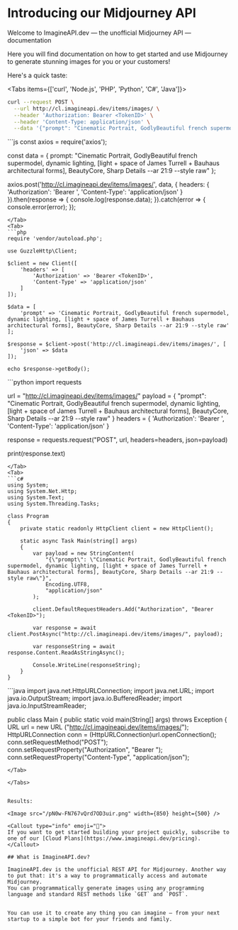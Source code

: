 

# Introducing our Midjourney API

Welcome to ImagineAPI.dev — the unofficial Midjourney API — documentation

Here you will find documentation on how to get started and use Midjourney to generate stunning images for you or your customers!

Here's a quick taste:

<Tabs items={['curl', 'Node.js', 'PHP', 'Python', 'C#', 'Java']}>
<Tab>
```sh
curl --request POST \
  --url http://cl.imagineapi.dev/items/images/ \
  --header 'Authorization: Bearer <TokenID>' \
  --header 'Content-Type: application/json' \
  --data '{"prompt": "Cinematic Portrait, GodlyBeautiful french supermodel, dynamic lighting, [light + space of James Turrell + Bauhaus architectural forms], BeautyCore, Sharp Details --ar 21:9 --style raw"}'
```
</Tab>
<Tab>
```js
const axios = require('axios');

const data = {
    prompt: "Cinematic Portrait, GodlyBeautiful french supermodel, dynamic lighting, [light + space of James Turrell + Bauhaus architectural forms], BeautyCore, Sharp Details --ar 21:9 --style raw"
};

axios.post('http://cl.imagineapi.dev/items/images/', data, {
    headers: {
        'Authorization': 'Bearer <TokenID>',
        'Content-Type': 'application/json'
    }
}).then(response => {
    console.log(response.data);
}).catch(error => {
    console.error(error);
});
```
</Tab>
<Tab>
```php
require 'vendor/autoload.php';

use GuzzleHttp\Client;

$client = new Client([
    'headers' => [
        'Authorization' => 'Bearer <TokenID>',
        'Content-Type' => 'application/json'
    ]
]);

$data = [
    'prompt' => 'Cinematic Portrait, GodlyBeautiful french supermodel, dynamic lighting, [light + space of James Turrell + Bauhaus architectural forms], BeautyCore, Sharp Details --ar 21:9 --style raw'
];

$response = $client->post('http://cl.imagineapi.dev/items/images/', [
    'json' => $data
]);

echo $response->getBody();
```
</Tab>
<Tab>
```python
import requests

url = "http://cl.imagineapi.dev/items/images/"
payload = {
    "prompt": "Cinematic Portrait, GodlyBeautiful french supermodel, dynamic lighting, [light + space of James Turrell + Bauhaus architectural forms], BeautyCore, Sharp Details --ar 21:9 --style raw"
}
headers = {
    'Authorization': 'Bearer <TokenID>',
    'Content-Type': 'application/json'
}

response = requests.request("POST", url, headers=headers, json=payload)

print(response.text)
```
</Tab>
<Tab>
```c#
using System;
using System.Net.Http;
using System.Text;
using System.Threading.Tasks;

class Program
{
    private static readonly HttpClient client = new HttpClient();

    static async Task Main(string[] args)
    {
        var payload = new StringContent(
            "{\"prompt\": \"Cinematic Portrait, GodlyBeautiful french supermodel, dynamic lighting, [light + space of James Turrell + Bauhaus architectural forms], BeautyCore, Sharp Details --ar 21:9 --style raw\"}",
            Encoding.UTF8,
            "application/json"
        );

        client.DefaultRequestHeaders.Add("Authorization", "Bearer <TokenID>");

        var response = await client.PostAsync("http://cl.imagineapi.dev/items/images/", payload);

        var responseString = await response.Content.ReadAsStringAsync();

        Console.WriteLine(responseString);
    }
}
```
</Tab>
<Tab>
```java
import java.net.HttpURLConnection;
import java.net.URL;
import java.io.OutputStream;
import java.io.BufferedReader;
import java.io.InputStreamReader;

public class Main {
    public static void main(String[] args) throws Exception {
        URL url = new URL ("http://cl.imagineapi.dev/items/images/");
        HttpURLConnection conn = (HttpURLConnection)url.openConnection();
        conn.setRequestMethod("POST");
        conn.setRequestProperty("Authorization", "Bearer <TokenID>");
        conn.setRequestProperty("Content-Type", "application/json");
```
</Tab>

</Tabs>


Results:

<Image src="/pN0w-FN767vQrd7OD3uir.png" width={850} height={500} />

<Callout type="info" emoji="🌆">
If you want to get started building your project quickly, subscribe to one of our [Cloud Plans](https://www.imagineapi.dev/pricing).
</Callout>

## What is ImagineAPI.dev?

ImagineAPI.dev is the unofficial REST API for Midjourney. Another way to put that: it's a way to programmatically access and automate Midjourney.
You can programmatically generate images using any programming language and standard REST methods like `GET` and `POST`.


You can use it to create any thing you can imagine — from your next startup to a simple bot for your friends and family.
